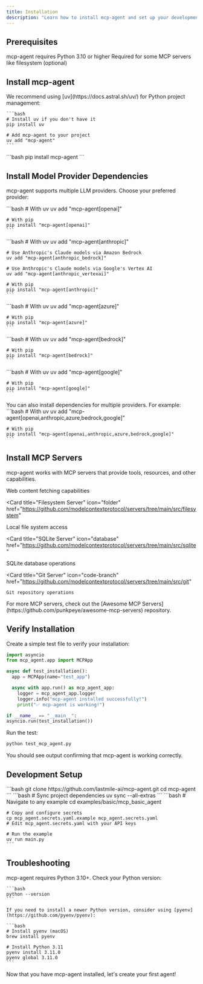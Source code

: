 ```yaml
---
title: Installation
description: "Learn how to install mcp-agent and set up your development environment."
---
```


## Prerequisites

<CardGroup cols={2}>
  <Card title="Python 3.10+" icon="python">
    mcp-agent requires Python 3.10 or higher
  </Card>
  <Card title="Node.js" icon="node-js">
    Required for some MCP servers like filesystem (optional)
  </Card>
</CardGroup>

## Install mcp-agent

<Tabs>
  <Tab title="uv (Recommended)">
    We recommend using [uv](https://docs.astral.sh/uv/) for Python project management:

    ```bash
    # Install uv if you don't have it
    pip install uv

    # Add mcp-agent to your project
    uv add "mcp-agent"
    ```

  </Tab>
  <Tab title="pip">
    ```bash
    pip install mcp-agent
    ```
  </Tab>
</Tabs>

## Install Model Provider Dependencies

mcp-agent supports multiple LLM providers. Choose your preferred provider:

<AccordionGroup>
  <Accordion title="OpenAI">
    ```bash
    # With uv
    uv add "mcp-agent[openai]"

    # With pip
    pip install "mcp-agent[openai]"
    ```

  </Accordion>

  <Accordion title="Anthropic">
    ```bash
    # With uv
    uv add "mcp-agent[anthropic]"

    # Use Anthropic's Claude models via Amazon Bedrock
    uv add "mcp-agent[anthropic_bedrock]"

    # Use Anthropic's Claude models via Google's Vertex AI
    uv add "mcp-agent[anthropic_vertexai]"

    # With pip
    pip install "mcp-agent[anthropic]"
    ```

  </Accordion>

  <Accordion title="Azure OpenAI">
    ```bash
    # With uv
    uv add "mcp-agent[azure]"

    # With pip
    pip install "mcp-agent[azure]"
    ```

  </Accordion>

  <Accordion title="AWS Bedrock">
    ```bash
    # With uv
    uv add "mcp-agent[bedrock]"

    # With pip
    pip install "mcp-agent[bedrock]"
    ```

  </Accordion>

  <Accordion title="Google Gemini">
    ```bash
    # With uv
    uv add "mcp-agent[google]"

    # With pip
    pip install "mcp-agent[google]"
    ```

  </Accordion>

  <Accordion title="All Providers">
    You can also install dependencies for multiple providers. For example:
    ```bash
    # With uv
    uv add "mcp-agent[openai,anthropic,azure,bedrock,google]"

    # With pip
    pip install "mcp-agent[openai,anthropic,azure,bedrock,google]"
    ```

  </Accordion>
</AccordionGroup>

## Install MCP Servers

mcp-agent works with MCP servers that provide tools, resources, and other capabilities.

<CardGroup cols={2}>
  <Card
    title="Fetch Server"
    icon="globe"
    href="https://github.com/modelcontextprotocol/servers/tree/main/src/fetch"
  >
    Web content fetching capabilities
  </Card>

<Card
  title="Filesystem Server"
  icon="folder"
  href="https://github.com/modelcontextprotocol/servers/tree/main/src/filesystem"
>
  Local file system access
</Card>

<Card
  title="SQLite Server"
  icon="database"
  href="https://github.com/modelcontextprotocol/servers/tree/main/src/sqlite"
>
  SQLite database operations
</Card>

  <Card
    title="Git Server"
    icon="code-branch"
    href="https://github.com/modelcontextprotocol/servers/tree/main/src/git"
  >
    Git repository operations
  </Card>
</CardGroup>

<Info>
  For more MCP servers, check out the [Awesome MCP
  Servers](https://github.com/punkpeye/awesome-mcp-servers) repository.
</Info>

## Verify Installation

Create a simple test file to verify your installation:

<CodeGroup>

```python test_mcp_agent.py
import asyncio
from mcp_agent.app import MCPApp

async def test_installation():
  app = MCPApp(name="test_app")

  async with app.run() as mcp_agent_app:
    logger = mcp_agent_app.logger
    logger.info("mcp-agent installed successfully!")
    print("✅ mcp-agent is working!")

if __name__ == "__main__":
asyncio.run(test_installation())

```

</CodeGroup>

Run the test:

```bash
python test_mcp_agent.py
```

<Check>
  You should see output confirming that mcp-agent is working correctly.
</Check>

## Development Setup

<Steps>
  <Step title="Clone the Repository">
    ```bash
    git clone https://github.com/lastmile-ai/mcp-agent.git
    cd mcp-agent
    ```
  </Step>
  
  <Step title="Install Dependencies">
    ```bash
    # Sync project dependencies
    uv sync --all-extras
    ```

  </Step>
  
  <Step title="Run Examples">
    ```bash
    # Navigate to any example
    cd examples/basic/mcp_basic_agent

    # Copy and configure secrets
    cp mcp_agent.secrets.yaml.example mcp_agent.secrets.yaml
    # Edit mcp_agent.secrets.yaml with your API keys

    # Run the example
    uv run main.py
    ```

  </Step>
</Steps>

## Troubleshooting

<AccordionGroup>
  <Accordion title="Python Version Issues">
    mcp-agent requires Python 3.10+. Check your Python version:

    ```bash
    python --version
    ```

    If you need to install a newer Python version, consider using [pyenv](https://github.com/pyenv/pyenv):

    ```bash
    # Install pyenv (macOS)
    brew install pyenv

    # Install Python 3.11
    pyenv install 3.11.0
    pyenv global 3.11.0
    ```

  </Accordion>
</AccordionGroup>

<Card title="Next Steps" icon="arrow-right" href="/quickstart">
  Now that you have mcp-agent installed, let's create your first agent!
</Card>
